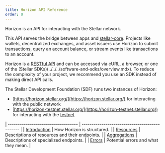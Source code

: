 ```yaml
---
title: Horizon API Reference
order: 0
---
```


Horizon is an API for interacting with the Stellar network. 

This API serves the bridge between apps and [stellar-core](../../../glossary/stellar-core.mdx). Projects like wallets, decentralized exchanges, and asset issuers use Horizon to submit transactions, query an account balance, or stream events like transactions to an account.

Horizon is a [RESTful API](https://en.wikipedia.org/wiki/Representational_state_transfer) and can be accessed via cURL, a browser, or one of the (Stellar SDKs)(../../../software-and-sdks/overview.mdx). To reduce the complexity of your project, we recommend you use an SDK instead of making direct API calls.

The Stellar Development Foundation (SDF) runs two instances of Horizon:
- [https://horizon.stellar.org/](https://horizon.stellar.org/) for interacting with the public network
- [https://horizon-testnet.stellar.org/](https://horizon-testnet.stellar.org/) for interacting with the [testnet](../../../glossary/testnet.mdx)

<MethodTable title="API Reference Sections">

| ----------------------------------- | ---------------------------------------------- |
| [Introduction](../../introduction)  | How Horizon is structured.                     |
| [Resources](../../resources)        | Descriptions of resources and their endpoints. |
| [Aggregations](../../aggregations)  | Descriptions of specialized endpoints.         |
| [Errors](../../errors)              | Potential errors and what they mean.           |

</MethodTable>
